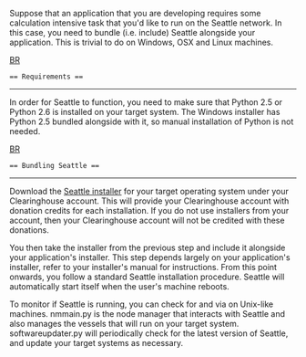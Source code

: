 Suppose that an application that you are developing requires some calculation intensive task that you'd like to run on the Seattle network.  In this case, you need to bundle (i.e. include) Seattle alongside your application.  This is trivial to do on Windows, OSX and Linux machines.

[[BR]]
 == Requirements ==
----
In order for Seattle to function, you need to make sure that Python 2.5 or Python 2.6 is installed on your target system.  The Windows installer has Python 2.5 bundled alongside with it, so manual installation of Python is not needed.

[[BR]]
 == Bundling Seattle ==
----

Download the [https://seattleclearinghouse.poly.edu/html/getdonations Seattle installer] for your target operating system under your Clearinghouse account.  This will provide your Clearinghouse account with donation credits for each installation.  If you do not use installers from your account, then your Clearinghouse account will not be credited with these donations.

You then take the installer from the previous step and include it alongside your application's installer.  This step depends largely on your application's installer, refer to your installer's manual for instructions.  From this point onwards, you follow a standard Seattle installation procedure.  Seattle will automatically start itself when the user's machine reboots.

To monitor if Seattle is running, you can check for {{{python nmmain.py}}} and {{{python softwareupdater.py}}} via {{{ps}}} on Unix-like machines.  nmmain.py is the node manager that interacts with Seattle and also manages the vessels that will run on your target system.  softwareupdater.py will periodically check for the latest version of Seattle, and update your target systems as necessary.
